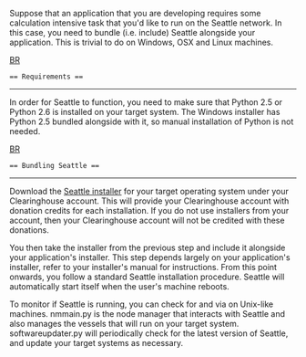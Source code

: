 Suppose that an application that you are developing requires some calculation intensive task that you'd like to run on the Seattle network.  In this case, you need to bundle (i.e. include) Seattle alongside your application.  This is trivial to do on Windows, OSX and Linux machines.

[[BR]]
 == Requirements ==
----
In order for Seattle to function, you need to make sure that Python 2.5 or Python 2.6 is installed on your target system.  The Windows installer has Python 2.5 bundled alongside with it, so manual installation of Python is not needed.

[[BR]]
 == Bundling Seattle ==
----

Download the [https://seattleclearinghouse.poly.edu/html/getdonations Seattle installer] for your target operating system under your Clearinghouse account.  This will provide your Clearinghouse account with donation credits for each installation.  If you do not use installers from your account, then your Clearinghouse account will not be credited with these donations.

You then take the installer from the previous step and include it alongside your application's installer.  This step depends largely on your application's installer, refer to your installer's manual for instructions.  From this point onwards, you follow a standard Seattle installation procedure.  Seattle will automatically start itself when the user's machine reboots.

To monitor if Seattle is running, you can check for {{{python nmmain.py}}} and {{{python softwareupdater.py}}} via {{{ps}}} on Unix-like machines.  nmmain.py is the node manager that interacts with Seattle and also manages the vessels that will run on your target system.  softwareupdater.py will periodically check for the latest version of Seattle, and update your target systems as necessary.
